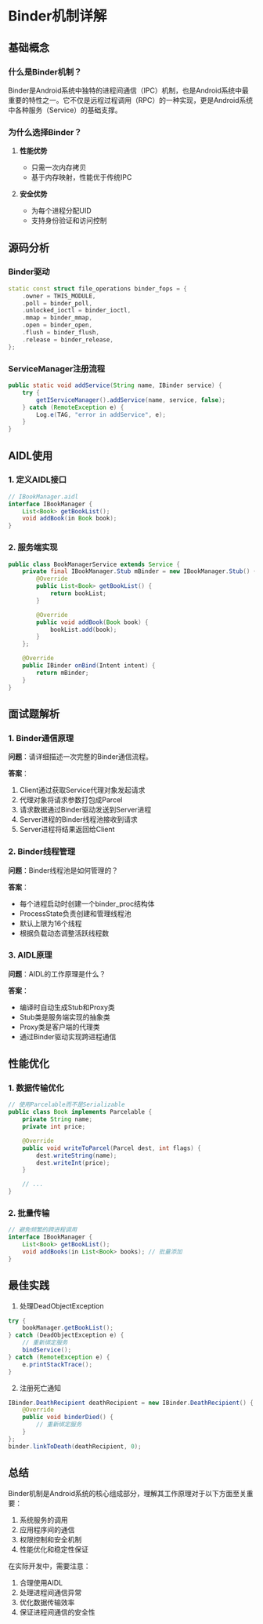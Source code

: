 # Binder机制详解

## 基础概念

### 什么是Binder机制？

Binder是Android系统中独特的进程间通信（IPC）机制，也是Android系统中最重要的特性之一。它不仅是远程过程调用（RPC）的一种实现，更是Android系统中各种服务（Service）的基础支撑。

### 为什么选择Binder？

1. **性能优势**
   - 只需一次内存拷贝
   - 基于内存映射，性能优于传统IPC

2. **安全优势**
   - 为每个进程分配UID
   - 支持身份验证和访问控制

## 源码分析

### Binder驱动

```cpp
static const struct file_operations binder_fops = {
    .owner = THIS_MODULE,
    .poll = binder_poll,
    .unlocked_ioctl = binder_ioctl,
    .mmap = binder_mmap,
    .open = binder_open,
    .flush = binder_flush,
    .release = binder_release,
};
```

### ServiceManager注册流程

```java
public static void addService(String name, IBinder service) {
    try {
        getIServiceManager().addService(name, service, false);
    } catch (RemoteException e) {
        Log.e(TAG, "error in addService", e);
    }
}
```

## AIDL使用

### 1. 定义AIDL接口

```java
// IBookManager.aidl
interface IBookManager {
    List<Book> getBookList();
    void addBook(in Book book);
}
```

### 2. 服务端实现

```java
public class BookManagerService extends Service {
    private final IBookManager.Stub mBinder = new IBookManager.Stub() {
        @Override
        public List<Book> getBookList() {
            return bookList;
        }

        @Override
        public void addBook(Book book) {
            bookList.add(book);
        }
    };

    @Override
    public IBinder onBind(Intent intent) {
        return mBinder;
    }
}
```

## 面试题解析

### 1. Binder通信原理

**问题**：请详细描述一次完整的Binder通信流程。

**答案**：
1. Client通过获取Service代理对象发起请求
2. 代理对象将请求参数打包成Parcel
3. 请求数据通过Binder驱动发送到Server进程
4. Server进程的Binder线程池接收到请求
5. Server进程将结果返回给Client

### 2. Binder线程管理

**问题**：Binder线程池是如何管理的？

**答案**：
- 每个进程启动时创建一个binder_proc结构体
- ProcessState负责创建和管理线程池
- 默认上限为16个线程
- 根据负载动态调整活跃线程数

### 3. AIDL原理

**问题**：AIDL的工作原理是什么？

**答案**：
- 编译时自动生成Stub和Proxy类
- Stub类是服务端实现的抽象类
- Proxy类是客户端的代理类
- 通过Binder驱动实现跨进程通信

## 性能优化

### 1. 数据传输优化

```java
// 使用Parcelable而不是Serializable
public class Book implements Parcelable {
    private String name;
    private int price;

    @Override
    public void writeToParcel(Parcel dest, int flags) {
        dest.writeString(name);
        dest.writeInt(price);
    }

    // ...
}
```

### 2. 批量传输

```java
// 避免频繁的跨进程调用
interface IBookManager {
    List<Book> getBookList();
    void addBooks(in List<Book> books); // 批量添加
}
```

## 最佳实践

1. 处理DeadObjectException
```java
try {
    bookManager.getBookList();
} catch (DeadObjectException e) {
    // 重新绑定服务
    bindService();
} catch (RemoteException e) {
    e.printStackTrace();
}
```

2. 注册死亡通知
```java
IBinder.DeathRecipient deathRecipient = new IBinder.DeathRecipient() {
    @Override
    public void binderDied() {
        // 重新绑定服务
    }
};
binder.linkToDeath(deathRecipient, 0);
```

## 总结

Binder机制是Android系统的核心组成部分，理解其工作原理对于以下方面至关重要：

1. 系统服务的调用
2. 应用程序间的通信
3. 权限控制和安全机制
4. 性能优化和稳定性保证

在实际开发中，需要注意：

1. 合理使用AIDL
2. 处理进程间通信异常
3. 优化数据传输效率
4. 保证进程间通信的安全性